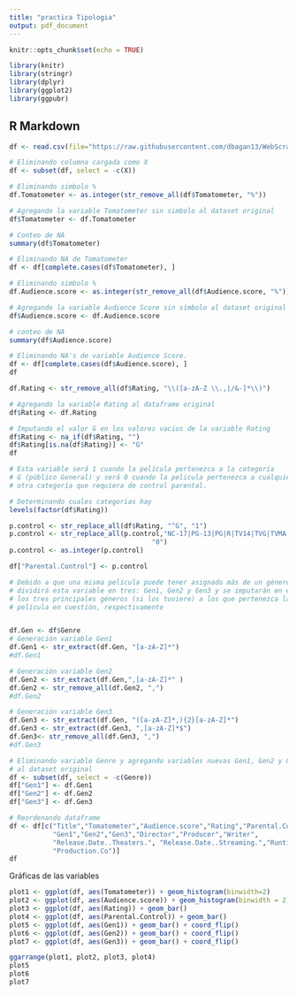 ---
title: "practica Tipologia"
output: pdf_document
---

```{r setup, include=FALSE}
knitr::opts_chunk$set(echo = TRUE)
```

```{r librerias a usar}
library(knitr)
library(stringr)
library(dplyr)
library(ggplot2)
library(ggpubr)
```

## R Markdown

```{r carga de fichero con datos}

df <- read.csv(file="https://raw.githubusercontent.com/dbagan13/WebScrapping/main/csv/recogiendo_tomates.csv",header=TRUE,sep=",")

# Eliminando columna cargada como X
df <- subset(df, select = -c(X))
```

```{r Limpieza de variable Tomatometer}

# Eliminando simbolo %
df.Tomatometer <- as.integer(str_remove_all(df$Tomatometer, "%"))

# Agregando la variable Tomatometer sin simbolo al dataset original
df$Tomatometer <- df.Tomatometer 

# Conteo de NA
summary(df$Tomatometer)

# Eliminando NA de Tomatometer
df <- df[complete.cases(df$Tomatometer), ]

```

```{r Limpieza variable Audience Score}

# Eliminando simbolo % 
df.Audience.score <- as.integer(str_remove_all(df$Audience.score, "%"))

# Agregando la variable Audience Score sin símbolo al dataset original
df$Audience.score <- df.Audience.score

# conteo de NA 
summary(df$Audience.score)

# Eliminando NA's de variable Audience Score. 
df <- df[complete.cases(df$Audience.score), ] 
df

```


```{r tratamieto de la variable rating}

df.Rating <- str_remove_all(df$Rating, "\\([a-zA-Z \\.,|/&-]*\\)") 

# Agregando la variable Rating al dataframe original
df$Rating <- df.Rating

# Imputando el valor G en los valores vacios de la variable Rating
df$Rating <- na_if(df$Rating, "")
df$Rating[is.na(df$Rating)] <- "G"
df
```

```{r Creación variable dicotómica a partir de rating}
# Esta variable será 1 cuando la película pertenezca a la categoría 
# G (público General) y será 0 cuando la pelicula pertenezca a cualquier
# otra categoría que requiera de control parental.

# Determinando cuales categorias hay
levels(factor(df$Rating))

p.control <- str_replace_all(df$Rating, "^G", "1")
p.control <- str_replace_all(p.control,"NC-17|PG-13|PG|R|TV14|TVG|TVMA|TVPG",
                                    "0")
p.control <- as.integer(p.control)

df["Parental.Control"] <- p.control
```

```{r Tratamiento de la variable Genre}
# Debido a que una misma película puede tener asignado más de un género, se
# dividirá esta variable en tres: Gen1, Gen2 y Gen3 y se imputarán en estas
# los tres principales géneros (si los tuviere) a los que pertenezca la 
# película en cuestión, respectivamente


df.Gen <- df$Genre
# Generación variable Gen1
df.Gen1 <- str_extract(df.Gen, "[a-zA-Z]*")
#df.Gen1

# Generación variable Gen2
df.Gen2 <- str_extract(df.Gen,",[a-zA-Z]*" )
df.Gen2 <- str_remove_all(df.Gen2, ",")
#df.Gen2

# Generación variable Gen3
df.Gen3 <- str_extract(df.Gen, "([a-zA-Z]*,){2}[a-zA-Z]*")
df.Gen3 <- str_extract(df.Gen3, ",[a-zA-Z]*$")
df.Gen3<- str_remove_all(df.Gen3, ",")
#df.Gen3

# Eliminando variable Genre y agregando variables nuevas Gen1, Gen2 y Gen3
# al dataset original
df <- subset(df, select = -c(Genre))
df["Gen1"] <- df.Gen1
df["Gen2"] <- df.Gen2
df["Gen3"] <- df.Gen3

# Reordenando dataframe
df <- df[c("Title","Tomatometer","Audience.score","Rating","Parental.Control",
           "Gen1","Gen2","Gen3","Director","Producer","Writer",
           "Release.Date..Theaters.", "Release.Date..Streaming.","Runtime",
           "Production.Co")]
df
```

Gráficas de las variables

```{r graficas de variables}
plot1 <- ggplot(df, aes(Tomatometer)) + geom_histogram(binwidth=2)
plot2 <- ggplot(df, aes(Audience.score)) + geom_histogram(binwidth = 2)
plot3 <- ggplot(df, aes(Rating)) + geom_bar()
plot4 <- ggplot(df, aes(Parental.Control)) + geom_bar()
plot5 <- ggplot(df, aes(Gen1)) + geom_bar() + coord_flip()
plot6 <- ggplot(df, aes(Gen2)) + geom_bar() + coord_flip()
plot7 <- ggplot(df, aes(Gen3)) + geom_bar() + coord_flip()

ggarrange(plot1, plot2, plot3, plot4)
plot5
plot6
plot7
```
